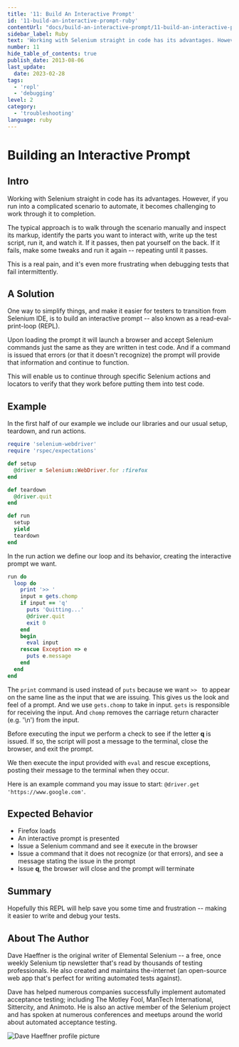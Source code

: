 ```yaml
---
title: '11: Build An Interactive Prompt'
id: '11-build-an-interactive-prompt-ruby'
contentUrl: "docs/build-an-interactive-prompt/11-build-an-interactive-prompt-ruby"
sidebar_label: Ruby
text: 'Working with Selenium straight in code has its advantages. However, if you run into a complicated scenario to automate, it becomes challenging to work through it to completion.'
number: 11
hide_table_of_contents: true
publish_date: 2013-08-06
last_update:
  date: 2023-02-28
tags:
  - 'repl'
  - 'debugging'
level: 2
category:
  - 'troubleshooting'
language: ruby
---
```


# Building an Interactive Prompt

## Intro

Working with Selenium straight in code has its advantages. However, if you run into a complicated scenario to automate, it becomes challenging to work through it to completion.

The typical approach is to walk through the scenario manually and inspect its markup, identify the parts you want to interact with, write up the test script, run it, and watch it. If it passes, then pat yourself on the back. If it fails, make some tweaks and run it again -- repeating until it passes.

This is a real pain, and it's even more frustrating when debugging tests that fail intermittently.

## A Solution

One way to simplify things, and make it easier for testers to transition from Selenium IDE, is to build an interactive prompt -- also known as a read-eval-print-loop (REPL).

Upon loading the prompt it will launch a browser and accept Selenium commands just the same as they are written in test code. And if a command is issued that errors (or that it doesn't recognize) the prompt will provide that information and continue to function.

This will enable us to continue through specific Selenium actions and locators to verify that they work before putting them into test code.

## Example

In the first half of our example we include our libraries and our usual setup, teardown, and run actions.

```ruby
require 'selenium-webdriver'
require 'rspec/expectations'

def setup
  @driver = Selenium::WebDriver.for :firefox
end

def teardown
  @driver.quit
end

def run
  setup
  yield
  teardown
end
```

In the run action we define our loop and its behavior, creating the interactive prompt we want.

```ruby
run do
  loop do
    print '>> '
    input = gets.chomp
    if input == 'q'
      puts 'Quitting...'
      @driver.quit
      exit 0
    end
    begin
      eval input
    rescue Exception => e
      puts e.message
    end
  end
end
```

The `print` command is used instead of `puts` because we want `>> ` to appear on the same line as the input that we are issuing. This gives us the look and feel of a prompt. And we use `gets.chomp` to take in input. `gets` is responsible for receiving the input. And `chomp` removes the carriage return character (e.g. '\n') from the input.

Before executing the input we perform a check to see if the letter __q__ is issued. If so, the script will post a message to the terminal, close the browser, and exit the prompt.

We then execute the input provided with `eval` and rescue exceptions, posting their message to the terminal when they occur.

Here is an example command you may issue to start: `@driver.get 'https://www.google.com'`.


## Expected Behavior

+ Firefox loads
+ An interactive prompt is presented
+ Issue a Selenium command and see it execute in the browser
+ Issue a command that it does not recognize (or that errors), and see a message stating the issue in the prompt
+ Issue __q__, the browser will close and the prompt will terminate

## Summary

Hopefully this REPL will help save you some time and frustration -- making it easier to write and debug your tests.

## About The Author

Dave Haeffner is the original writer of Elemental Selenium -- a free, once weekly Selenium tip newsletter that's read by thousands of testing professionals. He also created and maintains the-internet (an open-source web app that's perfect for writing automated tests against).

Dave has helped numerous companies successfully implement automated acceptance testing; including The Motley Fool, ManTech International, Sittercity, and Animoto. He is also an active member of the Selenium project and has spoken at numerous conferences and meetups around the world about automated acceptance testing.

![Dave Haeffner profile picture](/img/authors/dave-haeffner.jpeg#author-img 'a title')

